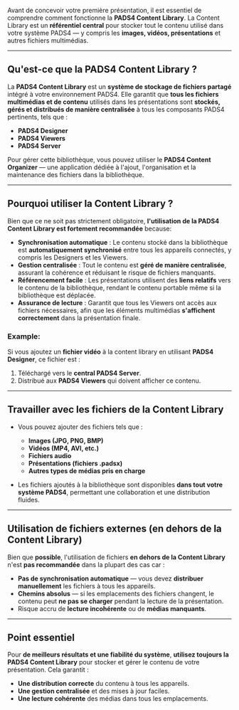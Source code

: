 Avant de concevoir votre première présentation, il est essentiel de comprendre comment fonctionne la **PADS4 Content Library**. La Content Library est un **référentiel central** pour stocker tout le contenu utilisé dans votre système PADS4 — y compris les **images, vidéos, présentations** et autres fichiers multimédias.

***

## **Qu'est-ce que la PADS4 Content Library ?**

La **PADS4 Content Library** est un **système de stockage de fichiers partagé** intégré à votre environnement PADS4. Elle garantit que **tous les fichiers multimédias et de contenu** utilisés dans les présentations sont **stockés, gérés et distribués de manière centralisée** à tous les composants PADS4 pertinents, tels que :

* **PADS4 Designer**
* **PADS4 Viewers**
* **PADS4 Server**

Pour gérer cette bibliothèque, vous pouvez utiliser le **PADS4 Content Organizer** — une application dédiée à l'ajout, l'organisation et la maintenance des fichiers dans la bibliothèque.

***

## **Pourquoi utiliser la Content Library ?**

Bien que ce ne soit pas strictement obligatoire, **l'utilisation de la PADS4 Content Library est fortement recommandée** because:

* **Synchronisation automatique** : Le contenu stocké dans la bibliothèque est **automatiquement synchronisé** entre tous les appareils connectés, y compris les Designers et les Viewers.
* **Gestion centralisée** : Tout le contenu est **géré de manière centralisée**, assurant la cohérence et réduisant le risque de fichiers manquants.
* **Référencement facile** : Les présentations utilisent des **liens relatifs** vers le contenu de la bibliothèque, rendant le contenu portable même si la bibliothèque est déplacée.
* **Assurance de lecture** : Garantit que tous les Viewers ont accès aux fichiers nécessaires, afin que les éléments multimédias **s'affichent correctement** dans la présentation finale.

### Example:

Si vous ajoutez un **fichier vidéo** à la content library en utilisant **PADS4 Designer**, ce fichier est :

1. Téléchargé vers le **central PADS4 Server**.
2. Distribué aux **PADS4 Viewers** qui doivent afficher ce contenu.

***

## **Travailler avec les fichiers de la Content Library**

* Vous pouvez ajouter des fichiers tels que :
  * **Images (JPG, PNG, BMP)**
  * **Vidéos (MP4, AVI, etc.)**
  * **Fichiers audio**
  * **Présentations (fichiers .padsx)**
  * **Autres types de médias pris en charge**

* Les fichiers ajoutés à la bibliothèque sont disponibles **dans tout votre système PADS4**, permettant une collaboration et une distribution fluides.

***

## **Utilisation de fichiers externes (en dehors de la Content Library)**

Bien que **possible**, l'utilisation de fichiers **en dehors de la Content Library** n'est **pas recommandée** dans la plupart des cas car :

* **Pas de synchronisation automatique** — vous devez **distribuer manuellement** les fichiers à tous les appareils.
* **Chemins absolus** — si les emplacements des fichiers changent, le contenu peut **ne pas se charger** pendant la lecture de la présentation.
* Risque accru de **lecture incohérente** ou de **médias manquants**.

***

## **Point essentiel**

Pour **de meilleurs résultats et une fiabilité du système**, **utilisez toujours la PADS4 Content Library** pour stocker et gérer le contenu de votre présentation. Cela garantit :

* **Une distribution correcte** du contenu à tous les appareils.
* **Une gestion centralisée** et des mises à jour faciles.
* **Une lecture cohérente** des médias dans tous les emplacements.
